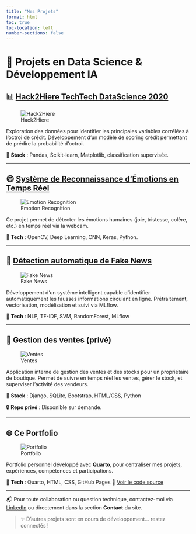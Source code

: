 ```yaml
---
title: "Mes Projets"
format: html
toc: true
toc-location: left
number-sections: false
---
```


# 🚀 Projets en Data Science & Développement IA

## 📊 [Hack2Hiere TechTech DataScience 2020](https://github.com/dona-eric/Hack2Hiere_TechTech_DataScience_20)

![Hack2Hiere](img/hack2hiere.png)

Exploration des données pour identifier les principales variables corrélées à l'octroi de crédit.
Développement d’un modèle de scoring crédit permettant de prédire la probabilité d’octroi.

📌 **Stack** : Pandas, Scikit-learn, Matplotlib, classification supervisée.

---

## 😄 [Système de Reconnaissance d'Émotions en Temps Réel](https://github.com/dona-erick/Projet-Reconnaissance-Emotion-RealTime)

![Emotion Recognition](img/emotion_realtime.png)

Ce projet permet de détecter les émotions humaines (joie, tristesse, colère, etc.) en temps réel via la webcam.

📌 **Tech** : OpenCV, Deep Learning, CNN, Keras, Python.

---

## 📰 [Détection automatique de Fake News](https://github.com/dona-erick/System-detection-of-the-Fake-and-True-News)

![Fake News](img/fake_news.png)

Développement d’un système intelligent capable d’identifier automatiquement les fausses informations circulant en ligne.
Prétraitement, vectorisation, modélisation et suivi via MLflow.

📌 **Tech** : NLP, TF-IDF, SVM, RandomForest, MLflow

---

## 🛒 Gestion des ventes (privé)

![Ventes](img/gestion_ventes.png)

Application interne de gestion des ventes et des stocks pour un propriétaire de boutique.
Permet de suivre en temps réel les ventes, gérer le stock, et superviser l’activité des vendeurs.

📌 **Stack** : Django, SQLite, Bootstrap, HTML/CSS, Python

🔒 **Repo privé** : Disponible sur demande.

---

## 🌐 Ce Portfolio

![Portfolio](img/portfolio.png)

Portfolio personnel développé avec **Quarto**, pour centraliser mes projets, expériences, compétences et participations.

📌 **Tech** : Quarto, HTML, CSS, GitHub Pages
🔗 [Voir le code source](https://github.com/dona-erick/portfolio-quarto)

---

📬 Pour toute collaboration ou question technique, contactez-moi via [LinkedIn](https://www.linkedin.com/in/don-erick/) ou directement dans la section **Contact** du site.

> ✨ D'autres projets sont en cours de développement… restez connectés !
